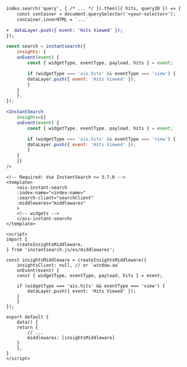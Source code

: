 <CodeGroup>

```diff Vamilla JavaScript
index.search('query', { /* ... */ }).then(({ hits, queryID }) => {
    const container = document.querySelector('<your-selector>');
    container.innerHTML = `...`

+  dataLayer.push({ event: 'Hits Viewed' });
});
```

```js InstantSearch.js
const search = instantsearch({
    insights: {
    onEvent(event) {
        const { widgetType, eventType, payload, hits } = event;

        if (widgetType === 'ais.hits' && eventType === 'view') {
        dataLayer.push({ event: 'Hits Viewed' });
        }
    }
    },
});
```

```jsx React InstantSearch
<InstantSearch
    insights={{
    onEvent(event) {
        const { widgetType, eventType, payload, hits } = event;

        if (widgetType === 'ais.hits' && eventType === 'view') {
        dataLayer.push({ event: 'Hits Viewed' });
        }
    }
    }}
/>
```

```vue Vue InstantSearch
<!-- Required: Vue InstantSearch >= 3.7.0 -->
<template>
    <ais-instant-search
    :index-name="<index-name>"
    :search-client="searchClient"
    :middlewares="middlewares"
    >
    <!-- widgets -->
    </ais-instant-search>
</template>

<script>
import {
    createInsightsMiddleware,
} from 'instantsearch.js/es/middlewares';

const insightsMiddleware = createInsightsMiddleware({
    insightsClient: null, // or `window.aa`
    onEvent(event) {
    const { widgetType, eventType, payload, hits } = event;

    if (widgetType === 'ais.hits' && eventType === 'view') {
        dataLayer.push({ event: 'Hits Viewed' });
    }
    }
});

export default {
    data() {
    return {
        // ...
        middlewares: [insightsMiddleware]
    }
    },
}
</script>
```
<CodeGroup>